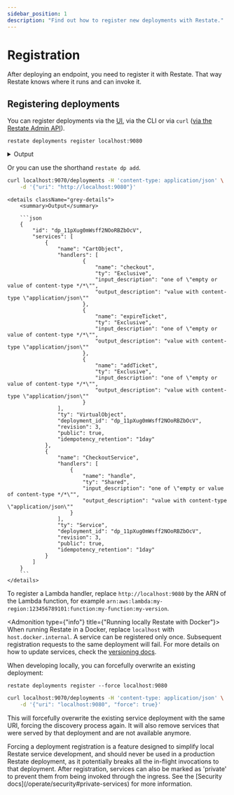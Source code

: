 ```yaml
---
sidebar_position: 1
description: "Find out how to register new deployments with Restate."
---
```



# Registration

After deploying an endpoint, you need to register it with Restate.
That way Restate knows where it runs and can invoke it.

## Registering deployments

You can register deployments via the [UI](/develop/local_dev#restate-ui), via the CLI or via `curl` ([via the Restate Admin API](/references/admin-api#tag/deployment/operation/create_deployment)).

<Tabs groupId="interface" queryString>
<TabItem value="cli" label="CLI">

```shell
restate deployments register localhost:9080
```

<details className="grey-details">
    <summary>Output</summary>

    ```shell
    ❯ SERVICES THAT WILL BE ADDED:
    - CheckoutService
    Type: Service
    HANDLER  INPUT TYPE                                   OUTPUT TYPE
    handle   one of "empty or value of content-type */*"  value with content-type "application/json"

    - CartObject
    Type: VirtualObject ⬅️ 🚶🚶🚶
    HANDLER       INPUT TYPE                                   OUTPUT TYPE
    addTicket     one of "empty or value of content-type */*"  value with content-type "application/json"
    expireTicket  one of "empty or value of content-type */*"  value with content-type "application/json"
    checkout      one of "empty or value of content-type */*"  value with content-type "application/json"

    - TicketObject
    Type: VirtualObject ⬅️ 🚶🚶🚶
    HANDLER     INPUT TYPE                                   OUTPUT TYPE
    reserve     one of "empty or value of content-type */*"  value with content-type "application/json"
    markAsSold  one of "empty or value of content-type */*"  value with content-type "application/json"
    unreserve   one of "empty or value of content-type */*"  value with content-type "application/json"


    ✔ Are you sure you want to apply those changes? · yes
    ✅ DEPLOYMENT:
    SERVICE          REV
    TicketObject     1
    CheckoutService  1
    CartObject       1
    ```
</details>

Or you can use the shorthand `restate dp add`.

</TabItem>
<TabItem value="curl" label="curl">

```bash
curl localhost:9070/deployments -H 'content-type: application/json' \
    -d '{"uri": "http://localhost:9080"}'
```

    <details className="grey-details">
        <summary>Output</summary>

        ```json
        {
            "id": "dp_11pXug0mWsff2NOoRBZbOcV",
            "services": [
                {
                    "name": "CartObject",
                    "handlers": [
                            {
                                "name": "checkout",
                                "ty": "Exclusive",
                                "input_description": "one of \"empty or value of content-type */*\"",
                                "output_description": "value with content-type \"application/json\""
                            },
                            {
                                "name": "expireTicket",
                                "ty": "Exclusive",
                                "input_description": "one of \"empty or value of content-type */*\"",
                                "output_description": "value with content-type \"application/json\""
                            },
                            {
                                "name": "addTicket",
                                "ty": "Exclusive",
                                "input_description": "one of \"empty or value of content-type */*\"",
                                "output_description": "value with content-type \"application/json\""
                            }
                    ],
                    "ty": "VirtualObject",
                    "deployment_id": "dp_11pXug0mWsff2NOoRBZbOcV",
                    "revision": 3,
                    "public": true,
                    "idempotency_retention": "1day"
                },
                {
                    "name": "CheckoutService",
                    "handlers": [
                        {
                            "name": "handle",
                            "ty": "Shared",
                            "input_description": "one of \"empty or value of content-type */*\"",
                            "output_description": "value with content-type \"application/json\""
                        }
                    ],
                    "ty": "Service",
                    "deployment_id": "dp_11pXug0mWsff2NOoRBZbOcV",
                    "revision": 3,
                    "public": true,
                    "idempotency_retention": "1day"
                }
            ]
        }
        ```
    </details>
</TabItem>
</Tabs>

To register a Lambda handler, replace `http://localhost:9080` by the ARN of the Lambda function, for example `arn:aws:lambda:my-region:123456789101:function:my-function:my-version`.

<Admonition type={"info"} title={"Running locally Restate with Docker"}>
When running Restate in a Docker, replace `localhost` with `host.docker.internal`.
</Admonition>
<Admonition type="info" title="Updating services">
A service can be registered only once. Subsequent registration requests to the same deployment will fail. For more details on how to update services, check the [versioning docs](/operate/versioning).
</Admonition>

When developing locally, you can forcefully overwrite an existing deployment:

<Tabs groupId="interface" queryString>
<TabItem value="cli" label="CLI">

```shell
restate deployments register --force localhost:9080
```

</TabItem>
<TabItem value="curl" label="curl">

```bash
curl localhost:9070/deployments -H 'content-type: application/json' \
    -d '{"uri": "localhost:9080", "force": true}'
```

</TabItem>
</Tabs>


This will forcefully overwrite the existing service deployment with the same URI, forcing the discovery process again. It will also remove services that were served by that deployment and are not available anymore.

<Admonition type="warning">
Forcing a deployment registration is a feature designed to simplify local Restate service development, and should never be used in a production Restate deployment, as it potentially breaks all the in-flight invocations to that deployment.
</Admonition>

<Admonition type="info">
    After registration, services can also be marked as 'private' to prevent them
    from being invoked through the ingress. See the
    [Security docs](/operate/security#private-services) for more information.
</Admonition>
